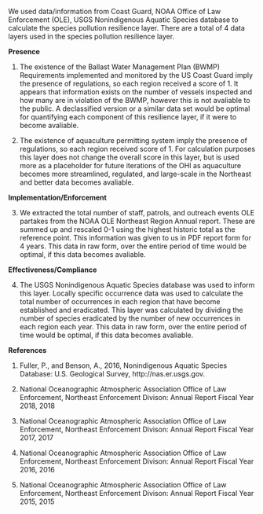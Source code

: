 We used data/information from Coast Guard, NOAA Office of Law Enforcement (OLE), USGS Nonindigenous Aquatic Species database to calculate the species pollution resilience layer. There are a total of 4 data layers used in the species pollution resilience layer.

**Presence**

1. The existence of the Ballast Water Management Plan (BWMP) Requirements implemented and monitored by the US Coast Guard imply the presence of regulations, so each region received a score of 1. It appears that information exists on the number of vessels inspected and how many are in violation of the BWMP, however this is not avaliable to the public. A declassified version or a similar data set would be optimal for quantifying each component of this resilience layer, if it were to become avaliable.

2. The existence of aquaculture permitting system imply the presence of regulations, so each region received score of 1. For calculation purposes this layer does not change the overall score in this layer, but is used more as a placeholder for future iterations of the OHI as aquaculture becomes more streamlined, regulated, and large-scale in the Northeast and better data becomes avaliable.

**Implementation/Enforcement **

3. We extracted the total number of staff,  patrols, and outreach events OLE partakes from the NOAA OLE Northeast Region Annual report. These are summed up and rescaled 0-1 using the highest historic total as the reference point. This information was given to us in PDF report form for 4 years. This data in raw form, over the entire period of time would be optimal, if this data becomes avaliable.

**Effectiveness/Compliance**

4. The USGS Nonindigenous Aquatic Species database was used to inform this layer. Locally specific occurrence data was used to calculate the total number of occurrences in each region that have become established and eradicated. This layer was calculated by dividing the number of species eradicated by the number of new occurrences in each region each year. This data in raw form, over the entire period of time would be optimal, if this data becomes avaliable.

**References**

1. Fuller, P., and Benson, A., 2016, Nonindigenous Aquatic Species Database: U.S. Geological Survey, http://nas.er.usgs.gov.

2. National Oceanographic Atmospheric Association Office of Law Enforcement, Northeast Enforcement Divison: Annual Report Fiscal Year 2018, 2018

3. National Oceanographic Atmospheric Association Office of Law Enforcement, Northeast Enforcement Divison: Annual Report Fiscal Year 2017, 2017

4. National Oceanographic Atmospheric Association Office of Law Enforcement, Northeast Enforcement Divison: Annual Report Fiscal Year 2016, 2016

5. National Oceanographic Atmospheric Association Office of Law Enforcement, Northeast Enforcement Divison: Annual Report Fiscal Year 2015, 2015





